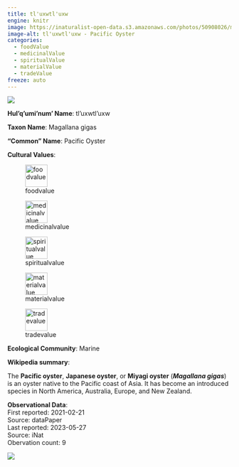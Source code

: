 ```yaml
---
title: tl'uxwtl'uxw
engine: knitr
image: https://inaturalist-open-data.s3.amazonaws.com/photos/50908026/medium.jpg
image-alt: tl'uxwtl'uxw - Pacific Oyster
categories:
  - foodValue
  - medicinalValue
  - spiritualValue
  - materialValue
  - tradeValue
freeze: auto
---
```

![](https://inaturalist-open-data.s3.amazonaws.com/photos/50908026/medium.jpg){fig-alt="tl'uxwtl'uxw - Pacific Oyster"}

**Hul'q'umi'num' Name**: tl'uxwtl'uxw



**Taxon Name**: Magallana gigas

**"Common" Name**: Pacific Oyster

**Cultural Values**:  

::: {layout-nrow=1 style="width:60%"}
![foodvalue](/files/foodvalue.svg){width=50px}

![medicinalvalue](/files/medicinalvalue.svg){width=50px}

![spiritualvalue](/files/spiritualvalue.svg){width=50px}

![materialvalue](/files/materialvalue.svg){width=50px}

![tradevalue](/files/tradevalue.svg){width=50px}
:::

**Ecological Community**: Marine

**Wikipedia summary**:  
<p class="mw-empty-elt"><p>The <b>Pacific oyster</b>, <b>Japanese oyster</b>, or <b>Miyagi oyster</b> (<i><b>Magallana gigas</b></i>)  is an oyster native to the Pacific coast of Asia. It has become an introduced species in North America, Australia, Europe, and New Zealand.

**Observational Data**:   
First reported: 2021-02-21  
Source: dataPaper  
Last reported: 2023-05-27  
Source: iNat  
Obervation count: 9

![](community_dist.png)
